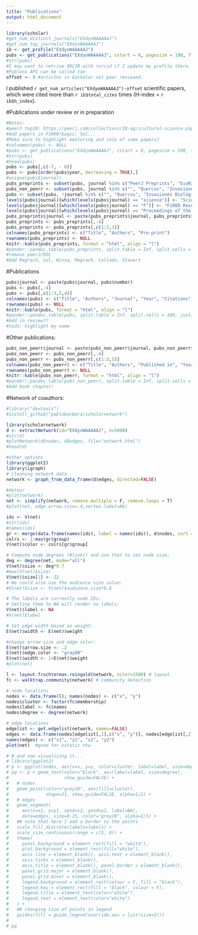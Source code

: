 ```yaml
---
title: "Publications"
output: html_document
---
```


```r
library(scholar)
#get_num_distinct_journals("EXdyoWAAAAAJ")
#get_num_top_journals("EXdyoWAAAAAJ")
ib <- get_profile("EXdyoWAAAAAJ")
pubs <- get_publications("EXdyoWAAAAAJ", cstart = 0, pagesize = 100, flush = FALSE)
#str(pubs)
#I may want to retrive ORCIR with rorcid if I update my profile there.
#Publons API can be called too
offset <- 9 #articles in Gscholar not peer reviewed.
```


I published `r get_num_articles("EXdyoWAAAAAJ")-offset` scientific papers, which were cited more than `r ib$total_cites` times (H-index = `r ib$h_index`). 


#Publications under review or in preparation


```r
#Notes:
#peerJ top10: https://peerj.com/collections/28-agricultural-science-papers-nov-15/
#Add papers in F1000!Gagic, Sol...
#Make sure to highlight mentoring and role of some papers?
#colnames(pubs) <- NULL
#pubs <- get_publications("EXdyoWAAAAAJ", cstart = 0, pagesize = 100, flush = FALSE)
#str(pubs)
#head(pubs)
pubs <- pubs[,c(-7, - 8)]
pubs <- pubs[order(pubs$year, decreasing = TRUE),]
#unique(pubs$journal)
pubs_preprints <- subset(pubs, journal %in% c("PeerJ Preprints", "bioRxiv")) 
pubs_non_peerr <- subset(pubs, journal %in% c("", "Quercus", "Invasiones Biológicas, Madrid, CSIC, MCI, Gobierno de España", "Pensoft Publishers", "USDA Technical Bulletin", "Ecosistemas", "Biological Invasions and Animal Behaviour", "Bruker Micro-CT Users Meeting")) 
pubs <- subset(pubs, !journal %in% c("", "Quercus", "Invasiones Biológicas, Madrid, CSIC, MCI, Gobierno de España", "Pensoft Publishers", "USDA Technical Bulletin", "PeerJ Preprints", "bioRxiv", "Ecosistemas", "Biological Invasions and Animal Behaviour", "Bruker Micro-CT Users Meeting"))
levels(pubs$journal)[which(levels(pubs$journal) == "science")] <- "Science"
levels(pubs$journal)[which(levels(pubs$journal) == "F")] <- "F1000 Research"
levels(pubs$journal)[which(levels(pubs$journal) == "Proceedings of the Royal Society B: Biological Sciences")] <- "Proceedings of the Royal Society of London B: Biological Sciences"
pubs_preprints$journal <- paste(pubs_preprints$journal, pubs_preprints$number)
pubs_preprints <- pubs_preprints[,-4]
pubs_preprints <- pubs_preprints[,c(1:2,3)]
colnames(pubs_preprints) <- c("Title", "Authors", "Pre-print")
rownames(pubs_preprints) <- NULL
knitr::kable(pubs_preprints, format = "html", align = "l")
#pander::pandoc.table(pubs_preprints, split.table = Inf, split.cells = 100, justify = "left")
#remove peerJ/ROC
#Add Magrach, Sol, Winsa, Magrach, Collado, Stavert  
```


#Publications


```r
pubs$journal <- paste(pubs$journal, pubs$number)
pubs <- pubs[,-4]
pubs <- pubs[,c(1:3,5,4)]
colnames(pubs) <- c("Title", "Authors", "Journal", "Year", "Citations")
rownames(pubs) <- NULL
knitr::kable(pubs, format = "html", align = "l")
#pander::pandoc.table(pubs, split.table = Inf, split.cells = 100, justify = "left")
#Add in review??
#todo: highlight my name
```


#Other publications:


```r
pubs_non_peerr$journal <- paste(pubs_non_peerr$journal, pubs_non_peerr$number)
pubs_non_peerr <- pubs_non_peerr[,-4]
pubs_non_peerr <- pubs_non_peerr[,c(1:3,5)]
colnames(pubs_non_peerr) <- c("Title", "Authors", "Published in", "Year")
rownames(pubs_non_peerr) <- NULL
knitr::kable(pubs_non_peerr, format = "html", align = "l")
#pander::pandoc.table(pubs_non_peerr, split.table = Inf, split.cells = 100, justify = "left")
#Add book chapter!
```


#Network of coauthors:


```r
#library("devtools")
#install_github("pablobarbera/scholarnetwork")

library(scholarnetwork)
d <- extractNetwork(id="EXdyoWAAAAAJ", n=5000)
#str(d)
#plotNetwork(d$nodes, d$edges, file="network.html")
#head(d)

#other options
library(ggplot2)
library(igraph)
# cleaning network data
network <- graph_from_data_frame(d$edges, directed=FALSE)

#detour
#plot(network)
net <- simplify(network, remove.multiple = F, remove.loops = T) 
#plot(net, edge.arrow.size=.4,vertex.label=NA)

ids <- V(net)
#str(ids)
#names(ids)
gr <- merge(data.frame(names(ids), label = names(ids)), d$nodes, sort = FALSE)
colrs <- 1:max(gr$group)
V(net)$color <- colrs[gr$group]

# Compute node degrees (#links) and use that to set node size:
deg <- degree(net, mode="all")
V(net)$size <- deg*0.7
#max(V(net)$size)
V(net)$size[1] <- 22
# We could also use the audience size value:
#V(net)$size <- V(net)$audience.size*0.6

# The labels are currently node IDs.
# Setting them to NA will render no labels:
V(net)$label <- NA
#V(net)$label

# Set edge width based on weight:
E(net)$width <- E(net)$weight

#change arrow size and edge color:
E(net)$arrow.size <- .2
E(net)$edge.color <- "gray80"
E(net)$width <- 1+E(net)$weight
#plot(net) 

l <- layout.fruchterman.reingold(network, niter=1500) # layout
fc <- walktrap.community(network) # community detection

# node locations
nodes <- data.frame(l); names(nodes) <- c("x", "y")
nodes$cluster <- factor(fc$membership)
nodes$label <- fc$names
nodes$degree <- degree(network)

# edge locations
edgelist <- get.edgelist(network, names=FALSE)
edges <- data.frame(nodes[edgelist[,1],c("x", "y")], nodes[edgelist[,2],c("x", "y")])
names(edges) <- c("x1", "y1", "x2", "y2")
plot(net)  #good for estatic ntw

# # and now visualizing it...
# library(ggplot2)
# p <- ggplot(nodes, aes(x=x, y=y, color=cluster, label=label, size=degree))
# pq <- p + geom_text(color="black", aes(label=label, size=degree),
#                     show_guide=FALSE) +
#   # nodes
#   geom_point(color="grey20", aes(fill=cluster),
#              shape=21, show_guide=FALSE, alpha=1/2) +
#   # edges
#   geom_segment(
#     aes(x=x1, y=y1, xend=x2, yend=y2, label=NA),
#     data=edges, size=0.25, color="grey20", alpha=1/5) +
#   ## note that here I add a border to the points
#   scale_fill_discrete(labels=labels) +
#   scale_size_continuous(range = c(5, 8)) +
#   theme(
#     panel.background = element_rect(fill = "white"),
#     plot.background = element_rect(fill="white"),
#     axis.line = element_blank(), axis.text = element_blank(),
#     axis.ticks = element_blank(),
#     axis.title = element_blank(), panel.border = element_blank(),
#     panel.grid.major = element_blank(),
#     panel.grid.minor = element_blank(),
#     legend.background = element_rect(colour = F, fill = "black"),
#     legend.key = element_rect(fill = "black", colour = F),
#     legend.title = element_text(color="white"),
#     legend.text = element_text(color="white")
#   ) +
#   ## changing size of points in legend
#   guides(fill = guide_legend(override.aes = list(size=5)))
# 
# pq
```

